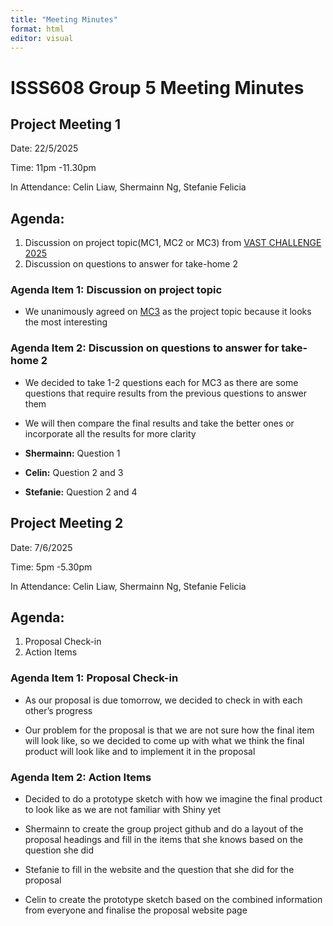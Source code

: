 ```yaml
---
title: "Meeting Minutes"
format: html
editor: visual
---
```


# ISSS608 Group 5 Meeting Minutes

## Project Meeting 1

Date: 22/5/2025

Time: 11pm -11.30pm

In Attendance: Celin Liaw, Shermainn Ng, Stefanie Felicia

## Agenda:

1.  Discussion on project topic(MC1, MC2 or MC3) from [VAST CHALLENGE 2025](https://vast-challenge.github.io/2025/index.html)
2.  Discussion on questions to answer for take-home 2

### Agenda Item 1: Discussion on project topic

-   We unanimously agreed on [MC3](https://vast-challenge.github.io/2025/MC3.html) as the project topic because it looks the most interesting

### Agenda Item 2: Discussion on questions to answer for take-home 2

-   We decided to take 1-2 questions each for MC3 as there are some questions that require results from the previous questions to answer them

-   We will then compare the final results and take the better ones or incorporate all the results for more clarity

-   **Shermainn:** Question 1

-   **Celin:** Question 2 and 3

-   **Stefanie:** Question 2 and 4

## Project Meeting 2

Date: 7/6/2025

Time: 5pm -5.30pm

In Attendance: Celin Liaw, Shermainn Ng, Stefanie Felicia

## Agenda:

1.  Proposal Check-in
2.  Action Items

### Agenda Item 1: Proposal Check-in

-   As our proposal is due tomorrow, we decided to check in with each other's progress

-   Our problem for the proposal is that we are not sure how the final item will look like, so we decided to come up with what we think the final product will look like and to implement it in the proposal

### Agenda Item 2: Action Items

-   Decided to do a prototype sketch with how we imagine the final product to look like as we are not familiar with Shiny yet

<!-- -->

-   Shermainn to create the group project github and do a layout of the proposal headings and fill in the items that she knows based on the question she did

-   Stefanie to fill in the website and the question that she did for the proposal

-   Celin to create the prototype sketch based on the combined information from everyone and finalise the proposal website page
